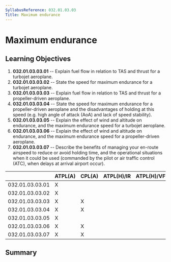 ```yaml
---
SyllabusReference: 032.01.03.03
Title: Maximum endurance
---
```


# Maximum endurance

## Learning Objectives

1.  **032.01.03.03.01** -- Explain fuel flow in relation to TAS and thrust for a
    turbojet aeroplane.
2.  **032.01.03.03.02** -- State the speed for maximum endurance for a turbojet
    aeroplane.
3.  **032.01.03.03.03** -- Explain fuel flow in relation to TAS and thrust for a
    propeller-driven aeroplane.
4.  **032.01.03.03.04** -- State the speed for maximum endurance for a
    propeller-driven aeroplane and the disadvantages of holding at this speed
    (e.g. high angle of attack (AoA) and lack of speed stability).
5.  **032.01.03.03.05** -- Explain the effect of wind and altitude on endurance,
    and the maximum endurance speed for a turbojet aeroplane.
6.  **032.01.03.03.06** -- Explain the effect of wind and altitude on endurance,
    and the maximum endurance speed for a propeller-driven aeroplane.
7.  **032.01.03.03.07** -- Describe the benefits of managing your en-route
    airspeed to reduce or avoid holding time, and the operational situations
    when it could be used (commanded by the pilot or air traffic control (ATC),
    when delays at arrival airport occur).

|                 | ATPL(A) | CPL(A) | ATPL(H)/IR | ATPL(H)/VFR | CPL(H) | IR  | CBIR(A) |
| --------------- | ------- | ------ | ---------- | ----------- | ------ | --- | ------- |
| 032.01.03.03.01 | X       |        |            |             |        |     |         |
| 032.01.03.03.02 | X       |        |            |             |        |     |         |
| 032.01.03.03.03 | X       | X      |            |             |        |     |         |
| 032.01.03.03.04 | X       | X      |            |             |        |     |         |
| 032.01.03.03.05 | X       |        |            |             |        |     |         |
| 032.01.03.03.06 | X       | X      |            |             |        |     |         |
| 032.01.03.03.07 | X       | X      |            |             |        |     |         |

## Summary
